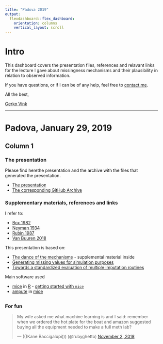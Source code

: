 ```yaml
---
title: "Padova 2019"
output: 
  flexdashboard::flex_dashboard:
    orientation: columns
    vertical_layout: scroll
---
```


# Intro {.sidebar}

This dashboard covers the presentation files, references and relavant links for the lecture I gave about missingness mechanisms and their plausibility in relation to observed information. 

If you have questions, or if I can be of any help, feel free to [contact me](mailto:G.Vink@uu.nl).

All the best, 

[Gerko Vink](http://www.gerkovink.com)

---

# Padova, January 29, 2019

## Column 1

### The presentation

Please find herethe presentation and the archive with the files that generated the presentation. 

- [The presentation](Vink_Padua.html)
- [The corresponding GitHub Archive](https://github.com/gerkovink/Padova)

### Supplementary materials, references and links

I refer to:

- [Box 1982](https://books.google.nl/books/about/Empirical_model_building_and_response_su.html?id=QO2dDRufJEAC&redir_esc=y) 
- [Neyman 1934](https://www.jstor.org/stable/2342192)
- [Rubin 1987](https://books.google.nl/books?hl=en&lr=&id=bQBtw6rx_mUC&oi=fnd&pg=PR24&dq=rubin+nonresponse+in+surveys&ots=8OrNcM21eT&sig=rCBYfvQ_0lx1dm322ZNor88XZ5I#v=onepage&q=rubin%20nonresponse%20in%20surveys&f=false)
- [Van Buuren 2018](www.stefvanbuuren.name/fimd)

This presentation is based on:

- [The dance of the mechanisms](https://journals.sagepub.com/doi/full/10.1177/0049124118799376) - supplemental material inside
- [Generating missing values for simulation purposes](https://www.tandfonline.com/doi/full/10.1080/00949655.2018.1491577)
- [Towards a standardized evaluation of multiple imputation routines](https://www.gerkovink.com/docs/Standardized%20evaluation.pdf)

Main software used

- [mice](https://github.com/stefvanbuuren/mice) in [R](https://www.r-project.org) - [getting started with `mice`](https://www.gerkovink.com/miceVignettes/)
- [ampute](https://www.gerkovink.com/Amputation_with_Ampute/Vignette/ampute.html) in [mice](https://github.com/stefvanbuuren/mice)

##

### For fun

<blockquote class="twitter-tweet" data-lang="en"><p lang="en" dir="ltr">My wife asked me what machine learning is and I said: remember when we ordered the hot plate for the boat and amazon suggested buying all the equipment needed to make a full meth lab?</p>&mdash; (((Kane Baccigalupi))) (@rubyghetto) <a href="https://twitter.com/rubyghetto/status/1058220004301127680?ref_src=twsrc%5Etfw">November 2, 2018</a></blockquote>
<script async src="https://platform.twitter.com/widgets.js" charset="utf-8"></script>